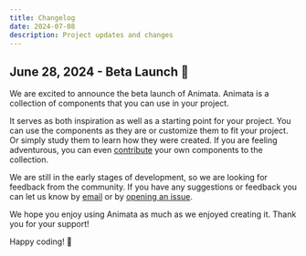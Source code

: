 ```yaml
---
title: Changelog
date: 2024-07-08
description: Project updates and changes
---
```


## June 28, 2024 - Beta Launch 🚀

We are excited to announce the beta launch of Animata. Animata is a collection of components that you can use in your project.

It serves as both inspiration as well as a starting point for your project. You can use the components as they are or customize them to fit your project. Or simply study them to learn how they were created. If you are feeling adventurous, you can even [contribute](/docs/contributing) your own components to the collection.

We are still in the early stages of development, so we are looking for feedback from the community. If you have any suggestions or feedback you can let us know by [email](mailto:animata@codse.com?subject=Animata+Feedback) or by [opening an issue](https://github.com/codse/animata/issues).

We hope you enjoy using Animata as much as we enjoyed creating it. Thank you for your support!

Happy coding! 🚀
